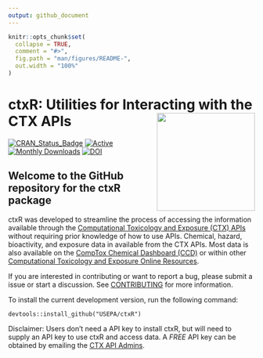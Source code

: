 ```yaml
---
output: github_document
---
```


<!-- README.md is generated from README.Rmd. Please edit that file -->

```r
knitr::opts_chunk$set(
  collapse = TRUE,
  comment = "#>",
  fig.path = "man/figures/README-",
  out.width = "100%"
)
```

# ctxR: Utilities for Interacting with the CTX APIs <a href="https://cran.r-project.org/web/packages/ctxR/index.html"><img src="vignettes/Pictures/ctxR_hex_link.png" width="200" align="right" /></a>

<!-- badges: start -->
[![CRAN_Status_Badge](https://www.r-pkg.org/badges/version/ctxR)](https://cran.r-project.org/package=ctxR)
[![Active](http://img.shields.io/badge/Status-Active-green.svg)](https://cran.r-project.org/package=ctxR) 
[![Monthly Downloads](https://cranlogs.r-pkg.org/badges/last-month/ctxR?color=7BAFD4)](https://cranlogs.r-pkg.org/badges/last-month/ctxR?color=7BAFD4)
[![DOI](https://zenodo.org/badge/doi/10.32614/CRAN.package.ctxR.svg)](http://dx.doi.org/10.32614/CRAN.package.ctxR)

<!-- badges: end -->


## Welcome to the GitHub repository for the ctxR package


ctxR was developed to streamline the process of accessing the information available through the [Computational Toxicology and Exposure (CTX) APIs](https://www.epa.gov/comptox-tools/computational-toxicology-and-exposure-apis) without requiring prior knowledge of how to use APIs. Chemical, hazard, bioactivity, and exposure data in available from the CTX APIs. Most data is also available on the [CompTox Chemical Dashboard (CCD)](https://comptox.epa.gov/dashboard/) or within other [Computational Toxicology and Exposure Online Resources](https://www.epa.gov/comptox-tools).

If you are interested in contributing or want to report a bug, please submit a issue or start a discussion. See [CONTRIBUTING](CONTRIBUTING.md) for more information.

To install the current development version, run the following command: 

    devtools::install_github("USEPA/ctxR")

Disclaimer: Users don't need a API key to install ctxR, but will need to supply an API key to use ctxR and access data. A *FREE* API key can be obtained by emailing the [CTX API Admins](mailto:ccte_api@epa.gov).
